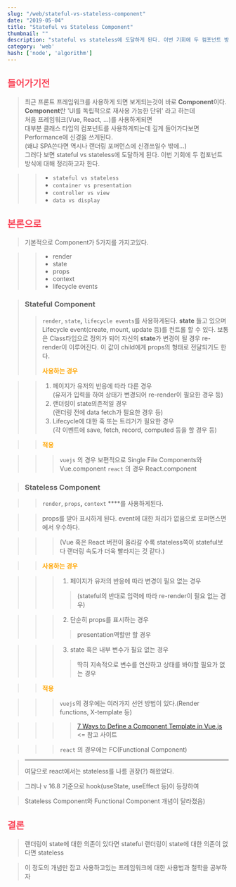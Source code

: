 ```yaml
---
slug: "/web/stateful-vs-stateless-component"
date: "2019-05-04"
title: "Stateful vs Stateless Component"
thumbnail: ""
description: "stateful vs stateless에 도달하게 된다. 이번 기회에 두 컴포넌트 방식에 대해 정리하고자 한다. "
category: 'web'
hash: ['node', 'algorithm']
---
```


## <div style="color: #fa4659">들어가기전</div>

> 최근 프론트 프레임워크를 사용하게 되면 보게되는것이 바로 **Component**이다.<br/>
> **Component**란 'UI를 독립적으로 재사용 가능한 단위' 라고 하는데 <br/>
> 처음 프레임워크(Vue, React, ...)를 사용하게되면 <br/>
> 대부분 클래스 타입의 컴포넌트를 사용하게되는데 깊게 들어가다보면 Performance에 신경을 쓰게된다. <br/>
> (왜냐 SPA쓴다면 역시나 랜더링 포퍼먼스에 신경쓰일수 밖에...) <br/>
> 그러다 보면 stateful vs stateless에 도달하게 된다. 이번 기회에 두 컴포넌트 방식에 대해 정리하고자 한다. <br/>

>> - `stateful vs stateless`
>> - `container vs presentation`
>> - `controller vs view`
>> - `data vs display`

## <div style="color: #fa4659"> 본론으로 </div>

>기본적으로 Component가 5가지를 가지고있다.

>> - render
>> - state
>> - props
>> - context
>> - lifecycle events

> ### **Stateful Component**
>> `render`,  `state`**,**  `lifecycle events`를 사용하게된다.
>> **state** 들고 있으며 Lifecycle event(create, mount, update 등)를 컨트롤 할 수 있다.
>> 보통은 Class타입으로 정의가 되어 자신의  **state**가 변경이 될 경우 re-render이 이루어진다.
>> 이 값이 child에게 props의 형태로 전달되기도 한다.
>> <div style="color: orange; font-weight: bold;"> 사용하는 경우 </div>

>> 1. 페이지가 유저의 반응에 따라 다른 경우 <br/>(유저가 입력을 하여 상태가 변경되어 re-render이 필요한 경우 등)
>> 2. 랜더링이 state의존적일 경우 <br/> (랜더링 전에 data fetch가 필요한 경우 등)
>> 3. Lifecycle에 대한 훅 또는 트리거가 필요한 경우 <br/> (각 이벤트에 save, fetch, record, computed 등을 할 경우 등)

>> <div style="color: orange; font-weight: bold;"> 적용 </div>

>>> `vuejs` 의 경우 보편적으로 Single File Components와 Vue.component
>>> `react` 의 경우 React.component

> ### **Stateless Component**

>> `render`,  `props`**,**  `context` ****를 사용하게된다.

>> props를 받아 표시하게 된다. event에 대한 처리가 없음으로 포퍼먼스면에서 우수하다.

>>> (Vue 혹은 React 버전이 올라갈 수록 stateless쪽이 stateful보다 랜더링 속도가 더욱 빨라지는 것 같다.)

>> <div style="color: orange; font-weight: bold;"> 사용하는 경우 </div>

>>> 1. 페이지가 유저의 반응에 따라 변경이 필요 없는 경우
>>>> (stateful의 반대로 입력에 따라 re-render이 필요 없는 경우)

>>> 2.  단순히 props를 표시하는 경우
>>>> presentation역할만 할 경우

>>> 3. state 혹은 내부 변수가 필요 없는 경우
>>>> 딱히 지속적으로 변수를 연산하고 상태를 봐야할 필요가 없는 경우

>> <div style="color: orange; font-weight: bold;"> 적용 </div>

>>> `vuejs`의 경우에는 여러가지 선언 방법이 있다.(Render functions, X-template 등)

>>>> [7 Ways to Define a Component Template in Vue.js](https://vuejsdevelopers.com/2017/03/24/vue-js-component-templates) <= 참고 사이트

>>> `react` 의 경우에는 FC(Functional Component)

> ---
> 여담으로 react에서는 stateless를 나름 권장(?) 해왔었다.

> 그러나 v 16.8 기준으로 hook(useState, useEffect 등)이 등장하여

> Stateless Component와 Functional Component 개념이 달라졌음)

## <div style="color: #fa4659">결론</div>

> 랜더링이 state에 대한 의존이 있다면 stateful
> 랜더링이 state에 대한 의존이 없다면 stateless

> 이 정도의 개념만 잡고 사용하고있는 프레임워크에 대한 사용법과 철학을 공부하자
